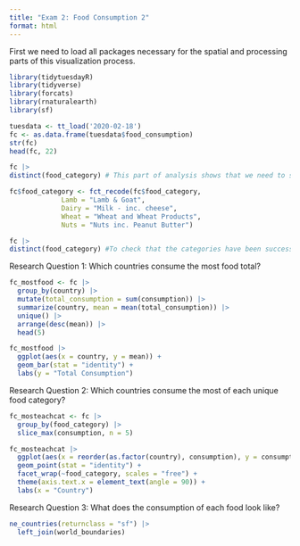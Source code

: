 ```yaml
---
title: "Exam 2: Food Consumption 2"
format: html
---
```


First we need to load all packages necessary for the spatial and processing parts of this visualization process.
```r
library(tidytuesdayR)
library(tidyverse)
library(forcats)
library(rnaturalearth)
library(sf)
```


```r
tuesdata <- tt_load('2020-02-18')
fc <- as.data.frame(tuesdata$food_consumption)
str(fc)
head(fc, 22)
```

```r
fc |>
distinct(food_category) # This part of analysis shows that we need to shorten some of these names before we can visualize them.


```

```r
fc$food_category <- fct_recode(fc$food_category,
             Lamb = "Lamb & Goat",
             Dairy = "Milk - inc. cheese",
             Wheat = "Wheat and Wheat Products",
             Nuts = "Nuts inc. Peanut Butter")

fc |>
distinct(food_category) #To check that the categories have been successfully changed
```
Research Question 1: Which countries consume the most food total?
```r
fc_mostfood <- fc |>
  group_by(country) |>
  mutate(total_consumption = sum(consumption)) |>
  summarize(country, mean = mean(total_consumption)) |>
  unique() |>
  arrange(desc(mean)) |>
  head(5)

fc_mostfood |>
  ggplot(aes(x = country, y = mean)) +
  geom_bar(stat = "identity") +
  labs(y = "Total Consumption")

```
Research Question 2: Which countries consume the most of each unique food category?
```r
fc_mosteachcat <- fc |>
  group_by(food_category) |>
  slice_max(consumption, n = 5)

fc_mosteachcat |>
  ggplot(aes(x = reorder(as.factor(country), consumption), y = consumption)) +
  geom_point(stat = "identity") +
  facet_wrap(~food_category, scales = "free") +
  theme(axis.text.x = element_text(angle = 90)) +
  labs(x = "Country")


```

Research Question 3: What does the consumption of each food look like?
```r
ne_countries(returnclass = "sf") |>
  left_join(world_boundaries)

```







